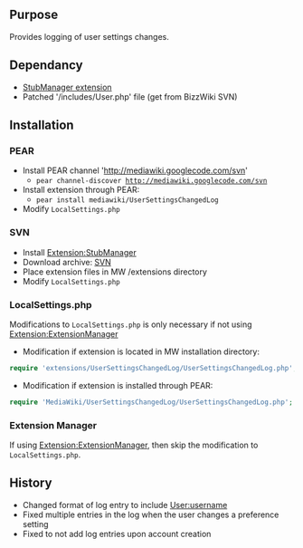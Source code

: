 {{Extension
|name        = UserSettingsChangedLog
|status      = stable
|type1       = user activity
|author      = [[user:jldupont|Jean-Lou Dupont]]
|image       =
|version     = 1.0.0
|update      =
|mediawiki   = tested on 1.10 but probably works with a earlier versions
|download    = [http://bizzwiki.googlecode.com/svn/trunk/BizzWiki/extensions/UserSettingsChangedLog/ SVN]
|readme      =
|changelog   = See SVN ($Id: UserSettingsChangedLog.php 782 2007-09-16 01:22:37Z jeanlou.dupont $)
|description = 
|parameters  =
|rights      =
|example     =
}}
== Purpose==
Provides logging of user settings changes.

== Dependancy ==
* [[Extension:StubManager|StubManager extension]]
* Patched '/includes/User.php' file (get from BizzWiki SVN)

== Installation ==
=== PEAR ===
* Install PEAR channel 'http://mediawiki.googlecode.com/svn'
** <code>pear channel-discover http://mediawiki.googlecode.com/svn</code>
* Install extension through PEAR:
** <code>pear install mediawiki/UserSettingsChangedLog</code>
* Modify <code>LocalSettings.php</code>
=== SVN ===
* Install [[Extension:StubManager]]
* Download archive: [http://mediawiki.googlecode.com/svn/tags/UserSettingsChangedLog/ SVN]
* Place extension files in MW /extensions directory
* Modify <code>LocalSettings.php</code>
=== LocalSettings.php ===
Modifications to <code>LocalSettings.php</code> is only necessary if not using [[Extension:ExtensionManager]]
* Modification if extension is located in MW installation directory:
<source lang=php>
require 'extensions/UserSettingsChangedLog/UserSettingsChangedLog.php';
</source>
* Modification if extension is installed through PEAR:
<source lang=php>
require 'MediaWiki/UserSettingsChangedLog/UserSettingsChangedLog.php';
</source>

=== Extension Manager ===
If using [[Extension:ExtensionManager]], then skip the modification to <code>LocalSettings.php</code>.

== History ==
* Changed format of log entry to include [[User:username]]
* Fixed multiple entries in the log when the user changes a preference setting
* Fixed to not add log entries upon account creation
